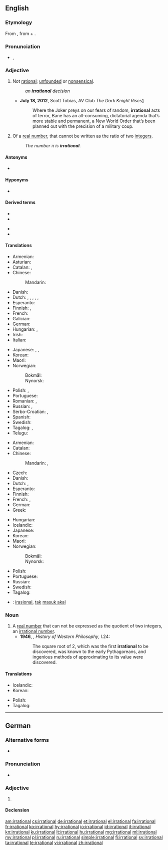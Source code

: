 ==English==

===Etymology===
From {{etyl|la|en}} {{m|la|irratiōnālis}}, from {{m|la|ir-}} + {{m|la|rationalis|ratiōnālis}}.

===Pronunciation===
* {{enPR|ĭră'sh(ə)nəl}}, {{IPA|/ɪˈræʃ.(ə.)nəl/|lang=en}}

===Adjective===
{{en-adj}}

# Not [[rational]]; [[unfounded]] or [[nonsensical]].
#: ''an '''irrational''' decision''
#* '''July 18, 2012''', Scott Tobias, AV Club ''The Dark Knight Rises''[http://www.avclub.com/articles/the-dark-knight-rises-review-batman,82624/]
#*: Where the Joker preys on our fears of random, '''irrational''' acts of terror, Bane has an all-consuming, dictatorial agenda that’s more stable and permanent, a New World Order that’s been planned out with the precision of a military coup.
# {{lb|en|mathematics|arithmetic|number theory|not comparable}} Of a [[real number]], that cannot be written as the ratio of two [[integer]]s.
#: ''The number &pi; is '''irrational'''.''

====Antonyms====
* {{sense|mathematics}} {{l|en|rational}}

====Hyponyms====
* {{sense|mathematics}} {{l|en|transcendental}}

====Derived terms====
{{der-top}}
* {{l|en|irrationality}}
* {{l|en|irrationalization}}
{{der-mid}}
* {{l|en|irrationalize}}
* {{l|en|irrational number}}
{{der-bottom}}

====Translations====
{{trans-top|unfounded or nonsensical}}
* Armenian: {{t+|hy|իռացիոնալ}}
* Asturian: {{t|ast|irracional}}
* Catalan: {{t+|ca|bèstia}}, {{t+|ca|irracional}}
* Chinese:
*: Mandarin: {{t+|cmn|不合理|tr=bùhélǐ|sc=Hani}}
* Danish: {{t|da|irrationel}}
* Dutch: {{t|nl|irrationeel}}, {{t|nl|irrationele}}, {{t+|nl|onzinnig}}, {{t+|nl|onzinnige}}, {{t+|nl|onredelijk}}, {{t+|nl|onredelijke}}
* Esperanto: {{t|eo|malracia}}
* Finnish: {{t+|fi|epälooginen}}, {{t|fi|irrationaalinen}}
* French: {{t+|fr|irrationnel}}
* Galician: {{t|gl|irracional}}
* German: {{t+|de|irrational}}
* Hungarian: {{t|hu|észszerűtlen}}, {{t+|hu|irracionális}}
* Irish: {{t|ga|aingiallta}}
* Italian: {{t+|it|irrazionale}}
{{trans-mid}}
* Japanese: {{t|ja|不合理|alt=不合理な|tr=fugōri na}}, {{t+|ja|無理|alt=無理な|tr=muri na}}, {{t|ja|筋違い|alt=筋違いな|tr=sujichigai na}}
* Korean: {{t|ko|불합리한|sc=Hang}}
* Maori: {{t|mi|heahea}}
* Norwegian: 
*: Bokmål: {{t|nb|irrasjonell}}
*: Nynorsk: {{t|nn|irrasjonell}}
* Polish: {{t|pl|nieracjonalny}}, {{t+|pl|irracjonalny}}
* Portuguese: {{t+|pt|irracional}}
* Romanian: {{t+|ro|irațional|m|n}}, {{t+|ro|nerațional|m|n}}
* Russian: {{t+|ru|нерациона́льный}}, {{t+|ru|иррациона́льный}}
* Serbo-Croatian: {{t+|sh|iracionalan|m}}, {{t+|sh|nerazuman|m}}
* Spanish: {{t+|es|irracional}}
* Swedish: {{t+|sv|irrationell}}
* Tagalog: {{t|tl|atbang}}, {{t|tl|maatbang}}
* Telugu: {{t+|te|అసంబద్ధము}}
{{trans-bottom}}

{{trans-top|mathematics: of a number}}
* Armenian: {{t+|hy|իռացիոնալ}}
* Catalan: {{t+|ca|irracional}}
* Chinese:
*: Mandarin: {{t+|cmn|無理數|sc=Hani}}, {{t+|cmn|无理数|tr=wúlǐshù|sc=Hani}}
* Czech: {{t|cs|iracionální}}
* Danish: {{t|da|irrational}}
* Dutch: {{t|nl|irrationaal}}, {{t|nl|irrationale}}
* Esperanto: {{t|eo|neracionala}}
* Finnish: {{t|fi|irrationaalinen}}
* French: {{t+|fr|irrationnel|m}}, {{t+|fr|irrationnelle|f}}
* German: {{t+|de|irrational}}
* Greek: {{t+|el|άρρητος}}
{{trans-mid}}
* Hungarian: {{t+|hu|irracionális}}
* Icelandic: {{t|is|óræður|m}}
* Japanese: {{t+|ja|無理数|tr=murisū}}
* Korean: {{t+|ko|무리수|sc=Hang}}
* Maori: {{t|mi|kewha}}
* Norwegian:
*: Bokmål: {{t|no|irrasjonal}}
*: Nynorsk: {{t|nn|irrasjonal}}
* Polish: {{t|pl|niewymierny}}
* Portuguese: {{t+|pt|irracional}}
* Russian: {{t+|ru|иррациона́льный}}
* Swedish: {{t+|sv|irrationell}}
* Tagalog: {{t|tl|ditagwayin}}
{{trans-bottom}}

{{checktrans-top}}
* {{ttbc|id}}: [[irasional]], [[tak]] [[masuk akal]]
{{trans-bottom}}

===Noun===
{{en-noun}}

# A [[real number]] that can not be expressed as the quotient of two integers, an [[irrational number]].
#* '''1946''', {{w|Bertrand Russell}}, ''History of Western Philosophy'', I.24:
#*: The square root of 2, which was the first '''irrational''' to be discovered, was known to the early Pythagoreans, and ingenious methods of approximating to its value were discovered.

====Translations====
{{trans-top|irrational number}}
* Icelandic: {{t|is|óræð tala|f}}
* Korean: {{t+|ko|무리수|sc=Hang}}
{{trans-mid}}
* Polish: {{t|pl|[[liczba]] [[niewymierna]]|f}}
* Tagalog: {{t|tl|bilang na ditagwayin}}
{{trans-bottom}}

----

==German==

===Alternative forms===
* {{l|de|irrationell}}

===Pronunciation===
* {{audio|De-irrational.ogg|Audio|lang=de}}

===Adjective===
{{de-adj|er|sten}}

# {{l|en|irrational}}

====Declension====
{{de-decl-adj|irrational|irrationaler|irrationalst}}

[[am:irrational]]
[[cs:irrational]]
[[de:irrational]]
[[et:irrational]]
[[el:irrational]]
[[fa:irrational]]
[[fr:irrational]]
[[ko:irrational]]
[[hy:irrational]]
[[io:irrational]]
[[id:irrational]]
[[it:irrational]]
[[kn:irrational]]
[[ku:irrational]]
[[lt:irrational]]
[[hu:irrational]]
[[mg:irrational]]
[[ml:irrational]]
[[my:irrational]]
[[pl:irrational]]
[[ru:irrational]]
[[simple:irrational]]
[[fi:irrational]]
[[sv:irrational]]
[[ta:irrational]]
[[te:irrational]]
[[vi:irrational]]
[[zh:irrational]]